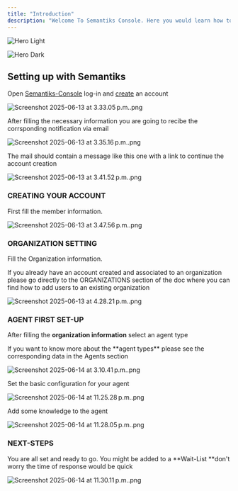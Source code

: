 ```yaml
---
title: "Introduction"
description: "Welcome To Semantiks Console. Here you would learn how to use the semantiks console web-app including Agent Creation and Management, Dashboards and Conversations Analytics as well as external integrations to  various channels"
---
```


<img
  className="block dark:hidden"
  src="/logo/dark.png"
  alt="Hero Light"
/>

<img
  className="hidden dark:block"
  src="/logo/light.png"
  alt="Hero Dark"
/>

## Setting up with Semantiks

Open [Semantiks-Console](https://consola.semantiks.com/login) log-in and [create](https://consola.semantiks.com/signup) an account

![Screenshot 2025-06-13 at 3.33.05 p.m..png](/images/Screenshot2025-06-13at3.33.05p.m..png)

After filling the necessary information you are going to recibe the corrsponding notification via email

![Screenshot 2025-06-13 at 3.35.16 p.m..png](/images/Screenshot2025-06-13at3.35.16p.m..png)

The mail should contain a message like this one with a link to continue the account creation

![Screenshot 2025-06-13 at 3.41.52 p.m..png](/images/Screenshot2025-06-13at3.41.52p.m..png)

### CREATING YOUR ACCOUNT

First fill the member information.

![Screenshot 2025-06-13 at 3.47.56 p.m..png](/images/Screenshot2025-06-13at3.47.56p.m..png)

### ORGANIZATION SETTING

Fill the Organization information.

<Note>
  If you already have an account created and associated to an organization please go directly to the ORGANIZATIONS section of the doc where you can find how to add users to an existing organization
</Note>

![Screenshot 2025-06-13 at 4.28.21 p.m..png](/images/Screenshot2025-06-13at4.28.21p.m..png)

### AGENT FIRST SET-UP

After filling the **organization information** select an agent type

<Note>
  If you want to know more about the **agent types** please see the corresponding data in the Agents section
</Note>

![Screenshot 2025-06-14 at 3.10.41 p.m..png](/images/Screenshot2025-06-14at3.10.41p.m..png)

Set the basic configuration for your agent

![Screenshot 2025-06-14 at 11.25.28 p.m..png](/images/Screenshot2025-06-14at11.25.28p.m..png)

Add some knowledge to the agent

![Screenshot 2025-06-14 at 11.28.05 p.m..png](/images/Screenshot2025-06-14at11.28.05p.m..png)

### NEXT-STEPS

You are all set and ready to go. You might be added to a \*\*Wait-List \*\*don't worry the time of response would be quick

![Screenshot 2025-06-14 at 11.30.11 p.m..png](/images/Screenshot2025-06-14at11.30.11p.m..png)